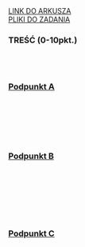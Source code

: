 
<div className="box_link"><a className="link  link_materials" target="_blank" href="">LINK DO ARKUSZA</a>
<br/>
<a className="link  link_materials" href=""> PLIKI DO ZADANIA</a>

<br/>
</div>

### TREŚĆ (0-10pkt.)

<br/><br/>

### <u>Podpunkt A</u>

<br/>
<Dropdown title="ODPOWIEDŹ">
<Code>
</Code>
</Dropdown>

<br/><br/>

### <u>Podpunkt B</u>

<br/>
<br/>
<Dropdown title="ODPOWIEDŹ">
<Code>

</Code>
</Dropdown>
<br/><br/>

### <u>Podpunkt C</u>

<br/>
<br/>
<Dropdown title="ODPOWIEDŹ">
<Code>

</Code>
</Dropdown>

<br/><br/>
<Dropdown title="PRZYKŁADOWE ROZWIĄZANIE CAŁEGO ZADANIA">

</Dropdown>



